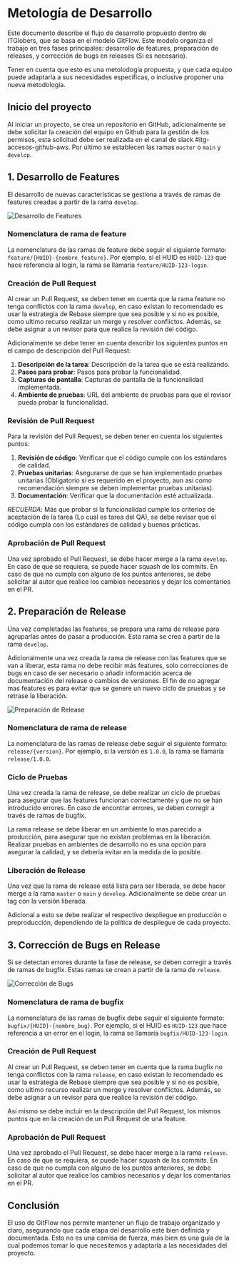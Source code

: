# Metología de Desarrollo

Este documento describe el flujo de desarrollo propuesto dentro de ITGlobers, que se basa en el modelo GitFlow. Este modelo organiza el trabajo en tres fases principales: desarrollo de features, preparación de releases, y corrección de bugs en releases (Si es necesario).

Tener en cuenta que esto es una metolodogía propuesta, y que cada equipo puede adaptarla a sus necesidades específicas, o inclusive proponer una nueva metodología.

## Inicio del proyecto

Al iniciar un proyecto, se crea un repositorio en GitHub, adicionalmente se debe solicitar la creación del equipo en Github para la gestión de los permisos, esta solicitud debe ser realizada en el canal de slack #itg-accesos-github-aws. Por último se establecen las ramas `master` o `main` y `develop`.

## 1. Desarrollo de Features

El desarrollo de nuevas características se gestiona a través de ramas de features creadas a partir de la rama `develop`.

![Desarrollo de Features](/images/equipos/tecnologia/metodologia-desarrollo/Dev_Workflow-Development.png)

### Nomenclatura de rama de feature

La nomenclatura de las ramas de feature debe seguir el siguiente formato: `feature/{HUID}-{nombre_feature}`. Por ejemplo, si el HUID es `HUID-123` que hace referencia al login, la rama se llamaría `feature/HUID-123-login`.

### Creación de Pull Request

Al crear un Pull Request, se deben tener en cuenta que la rama feature no tenga conflictos con la rama `develop`, en caso existan lo recomendado es usar la estrategia de Rebase siempre que sea posible y si no es posible, como ultimo recurso realizar un merge y resolver conflictos. Además, se debe asignar a un revisor para que realice la revisión del código.

Adicionalmente se debe tener en cuenta describir los siguientes puntos en el campo de descripción del Pull Request:

1. **Descripción de la tarea**: Descripción de la tarea que se está realizando.
2. **Pasos para probar**: Pasos para probar la funcionalidad.
3. **Capturas de pantalla**: Capturas de pantalla de la funcionalidad implementada.
4. **Ambiente de pruebas**: URL del ambiente de pruebas para que el revisor pueda probar la funcionalidad.

### Revisión de Pull Request

Para la revisión del Pull Request, se deben tener en cuenta los siguientes puntos:

1. **Revisión de código**: Verificar que el código cumple con los estándares de calidad.
2. **Pruebas unitarias**: Asegurarse de que se han implementado pruebas unitarias (Obligatorio si es requerido en el proyecto, aun asi como recomendación siempre se deben implementar pruebas unitarias).
3. **Documentación**: Verificar que la documentación esté actualizada.

*RECUERDA*: Más que probar si la funcionalidad cumple los criterios de aceptación de la tarea (Lo cual es tarea del QA), se debe revisar que el código cumpla con los estándares de calidad y buenas prácticas.

### Aprobación de Pull Request

Una vez aprobado el Pull Request, se debe hacer merge a la rama `develop`. En caso de que se requiera, se puede hacer squash de los commits. En caso de que no cumpla con alguno de los puntos anteriores, se debe solicitar al autor que realice los cambios necesarios y dejar los comentarios en el PR.

## 2. Preparación de Release

Una vez completadas las features, se prepara una rama de release para agruparlas antes de pasar a producción. Esta rama se crea a partir de la rama `develop`.

Adicionalmente una vez creada la rama de release con las features que se van a liberar, esta rama no debe recibir más features, solo correcciones de bugs en caso de ser necesario o añadir información acerca de documentación del release o cambios de versiones. El fin de no agregar mas features es para evitar que se genere un nuevo ciclo de pruebas y se retrase la liberación.

![Preparación de Release](/images/equipos/tecnologia/metodologia-desarrollo/Dev_Workflow-Release.png)

### Nomenclatura de rama de release

La nomenclatura de las ramas de release debe seguir el siguiente formato: `release/{version}`. Por ejemplo, si la versión es `1.0.0`, la rama se llamaría `release/1.0.0`.

### Ciclo de Pruebas

Una vez creada la rama de release, se debe realizar un ciclo de pruebas para asegurar que las features funcionan correctamente y que no se han introducido errores. En caso de encontrar errores, se deben corregir a través de ramas de bugfix.

La rama release se debe liberar en un ambiente lo mas parecido a producción, para asegurar que no existan problemas en la liberación. Realizar pruebas en ambientes de desarrollo no es una opción para asegurar la calidad, y se deberia evitar en la medida de lo posible.

### Liberación de Release

Una vez que la rama de release está lista para ser liberada, se debe hacer merge a la rama `master` o `main` y `develop`. Adicionalmente se debe crear un tag con la versión liberada.

Adicional a esto se debe realizar el respectivo despliegue en producción o preproducción, dependiendo de la política de despliegue de cada proyecto.

## 3. Corrección de Bugs en Release

Si se detectan errores durante la fase de release, se deben corregir a través de ramas de bugfix. Estas ramas se crean a partir de la rama de `release`.

![Corrección de Bugs](/images/equipos/tecnologia/metodologia-desarrollo/Dev_Workflow-Bugfix_Release.png)

### Nomenclatura de rama de bugfix

La nomenclatura de las ramas de bugfix debe seguir el siguiente formato: `bugfix/{HUID}-{nombre_bug}`. Por ejemplo, si el HUID es `HUID-123` que hace referencia a un error en el login, la rama se llamaría `bugfix/HUID-123-login`.

### Creación de Pull Request

Al crear un Pull Request, se deben tener en cuenta que la rama bugfix no tenga conflictos con la rama `release`, en caso existan lo recomendado es usar la estrategia de Rebase siempre que sea posible y si no es posible, como ultimo recurso realizar un merge y resolver conflictos. Además, se debe asignar a un revisor para que realice la revisión del código.

Así mismo se debe incluir en la descripción del Pull Request, los mismos puntos que en la creación de un Pull Request de una feature.

### Aprobación de Pull Request

Una vez aprobado el Pull Request, se debe hacer merge a la rama `release`. En caso de que se requiera, se puede hacer squash de los commits. En caso de que no cumpla con alguno de los puntos anteriores, se debe solicitar al autor que realice los cambios necesarios y dejar los comentarios en el PR.

## Conclusión

El uso de GitFlow nos permite mantener un flujo de trabajo organizado y claro, asegurando que cada etapa del desarrollo esté bien definida y documentada. Esto no es una camisa de fuerza, más bien es una guía de la cual podemos tomar lo que necesitemos y adaptarla a las necesidades del proyecto.